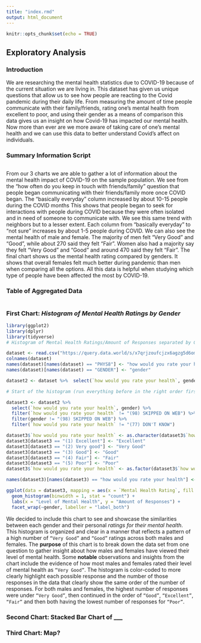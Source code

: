 ```yaml
---
title: "index.rmd"
output: html_document
---
```


```r
knitr::opts_chunk$set(echo = TRUE)
```

## **Exploratory Analysis**

### **Introduction** 

We are researching the mental health statistics due to COVID-19 because of the current situation we are living in. This dataset has given us unique questions that allow us to see how people are reacting to the Covid pandemic during their daily life. From measuring the amount of time people communicate with their family/friends, rating one’s mental health from excellent to poor, and using their gender as a means of comparison this data gives us an insight on how Covid-19 has impacted our mental health. Now more than ever are we more aware of taking care of one's mental health and we can use this data to better understand Covid’s affect on individuals. 

### **Summary Information Script**

```r

```
From our 3 charts we are able to gather a lot of information about the mental health impact of COVID-19 on the sample population. We see from the “how often
do you keep in touch with friends/family” question that people began
communicating with their friends/family more once COVID began. The “basically everyday” column increased by about 10-15 people during the COVID months This shows that people began to seek for interactions with people during COVID
because they were often isolated and in need of someone to communicate with. We see this same trend with neighbors but to a lesser extent. Each column from “basically everyday” to “not sure” increases by about 1-5 people during COVID.
We can also see the mental health of male and female. The majority of men felt “Very Good” and “Good”, while about 270 said they felt “Fair”. Women also had a majority say they felt “Very Good” and “Good” and around 470 said they felt
“Fair". The final chart shows us the mental health rating compared by genders.
It shows that overall females felt much better during pandemic than men when comparing all the options. All this data is helpful when studying which type of people have been affected the most by COVID-19.

### **Table of Aggregated Data**

```r

```

### **First Chart:** _Histogram of Mental Health Ratings by Gender_

```r
library(ggplot2)
library(dplyr)
library(tidyverse)
# Histogram of Mental Health Ratings/Amount of Responses separated by Gender----

dataset <- read.csv("https://query.data.world/s/x7qrjzoufcjzx6agzg5d6omncpzup7", header=TRUE, stringsAsFactors=FALSE)
colnames(dataset)
names(dataset)[names(dataset) == "PHYS8"] <- "how would you rate your health"
names(dataset)[names(dataset) == "GENDER"] <- "gender"

dataset2 <- dataset %>%  select(`how would you rate your health`, gender)
```
```r

# Start of the histogram (run everything before in the right order first)

dataset3 <- dataset2 %>%
  select(`how would you rate your health`, gender) %>%
  filter(`how would you rate your health` != "(98) SKIPPED ON WEB") %>%
  filter(gender != "(98) SKIPPED ON WEB") %>%
  filter(`how would you rate your health` != "(77) DON'T KNOW")

dataset3$`how would you rate your health` <- as.character(dataset3$`how would you rate your health`)
dataset3[dataset3 == "(1) Excellent"] <- "Excellent"
dataset3[dataset3 == "(2) Very good"] <- "Very Good"
dataset3[dataset3 == "(3) Good"] <- "Good"
dataset3[dataset3 == "(4) Fair"] <- "Fair"
dataset3[dataset3 == "(5) Poor"] <- "Poor"
dataset3$`how would you rate your health` <- as.factor(dataset3$`how would you rate your health`)

names(dataset3)[names(dataset3) == "how would you rate your health"] <- "Mental Health Rating"

ggplot(data = dataset3, mapping = aes(x = `Mental Health Rating`, fill = `Mental Health Rating`)) + 
  geom_histogram(binwidth = 1, stat = "count") +
  labs(x = "Level of Mental Health", y = "Amount of Responses") +
  facet_wrap(~gender, labeller = "label_both") 
```

We decided to include this chart to see and showcase the similarities between
each gender and their personal _ratings for their mental health_. This histogram
is organized and clear in a manner that reflects a pattern of a high number of `“Very Good”` and `“Good”` ratings across both males and females. The
**purpose** of this chart is to break down the data set from one question to gather insight about how males and females have viewed their level of mental health. Some **notable** observations and insights from the chart include the evidence of how most males and females rated their level of mental health as
`“Very Good”`. The histogram is color-coded to more clearly highlight each
possible response and the number of those responses in the data that clearly
show the same order of the number of responses. For both males and females, the highest number of responses were under `“Very Good”`, then continued in the order
of `“Good”`, `“Excellent”`, `“Fair”` and then both having the lowest number of
responses for `“Poor”`.

### **Second Chart:** Stacked Bar Chart of ___


### **Third Chart:** Map?
